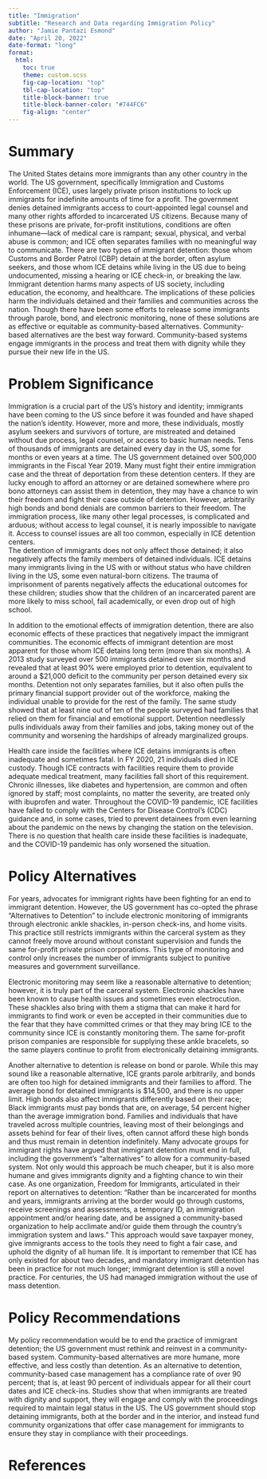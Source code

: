 ```yaml
---
title: "Immigration"
subtitle: "Research and Data regarding Immigration Policy"
author: "Jamie Pantazi Esmond"
date: "April 20, 2022"
date-format: "long"
format: 
  html: 
    toc: true
    theme: custom.scss
    fig-cap-location: "top"
    tbl-cap-location: "top"
    title-block-banner: true
    title-block-banner-color: "#744FC6"
    fig-align: "center"
---
```


# Summary

The United States detains more immigrants than any other country in the world. The US government, specifically Immigration and Customs Enforcement (ICE), uses largely private prison institutions to lock up immigrants for indefinite amounts of time for a profit. The government denies detained immigrants access to court-appointed legal counsel and many other rights afforded to incarcerated US citizens. Because many of these prisons are private, for-profit institutions, conditions are often inhumane---lack of medical care is rampant; sexual, physical, and verbal abuse is common; and ICE often separates families with no meaningful way to communicate. There are two types of immigrant detention: those whom Customs and Border Patrol (CBP) detain at the border, often asylum seekers, and those whom ICE detains while living in the US due to being undocumented, missing a hearing or ICE check-in, or breaking the law. Immigrant detention harms many aspects of US society, including education, the economy, and healthcare. The implications of these policies harm the individuals detained and their families and communities across the nation. Though there have been some efforts to release some immigrants through parole, bond, and electronic monitoring, none of these solutions are as effective or equitable as community-based alternatives. Community-based alternatives are the best way forward. Community-based systems engage immigrants in the process and treat them with dignity while they pursue their new life in the US.

# Problem Significance

Immigration is a crucial part of the US's history and identity; immigrants have been coming to the US since before it was founded and have shaped the nation's identity. However, more and more, these individuals, mostly asylum seekers and survivors of torture, are mistreated and detained without due process, legal counsel, or access to basic human needs. Tens of thousands of immigrants are detained every day in the US, some for months or even years at a time. The US government detained over 500,000 immigrants in the Fiscal Year 2019. Many must fight their entire immigration case and the threat of deportation from these detention centers. If they are lucky enough to afford an attorney or are detained somewhere where pro bono attorneys can assist them in detention, they may have a chance to win their freedom and fight their case outside of detention. However, arbitrarily high bonds and bond denials are common barriers to their freedom. The immigration process, like many other legal processes, is complicated and arduous; without access to legal counsel, it is nearly impossible to navigate it. Access to counsel issues are all too common, especially in ICE detention centers.\
The detention of immigrants does not only affect those detained; it also negatively affects the family members of detained individuals. ICE detains many immigrants living in the US with or without status who have children living in the US, some even natural-born citizens. The trauma of imprisonment of parents negatively affects the educational outcomes for these children; studies show that the children of an incarcerated parent are more likely to miss school, fail academically, or even drop out of high school.

In addition to the emotional effects of immigration detention, there are also economic effects of these practices that negatively impact the immigrant communities. The economic effects of immigrant detention are most apparent for those whom ICE detains long term (more than six months). A 2013 study surveyed over 500 immigrants detained over six months and revealed that at least 90% were employed prior to detention, equivalent to around a \$21,000 deficit to the community per person detained every six months. Detention not only separates families, but it also often pulls the primary financial support provider out of the workforce, making the individual unable to provide for the rest of the family. The same study showed that at least nine out of ten of the people surveyed had families that relied on them for financial and emotional support. Detention needlessly pulls individuals away from their families and jobs, taking money out of the community and worsening the hardships of already marginalized groups.

Health care inside the facilities where ICE detains immigrants is often inadequate and sometimes fatal. In FY 2020, 21 individuals died in ICE custody. Though ICE contracts with facilities require them to provide adequate medical treatment, many facilities fall short of this requirement. Chronic illnesses, like diabetes and hypertension, are common and often ignored by staff; most complaints, no matter the severity, are treated only with ibuprofen and water. Throughout the COVID-19 pandemic, ICE facilities have failed to comply with the Centers for Disease Control's (CDC) guidance and, in some cases, tried to prevent detainees from even learning about the pandemic on the news by changing the station on the television. There is no question that health care inside these facilities is inadequate, and the COVID-19 pandemic has only worsened the situation.

# Policy Alternatives

For years, advocates for immigrant rights have been fighting for an end to immigrant detention. However, the US government has co-opted the phrase "Alternatives to Detention" to include electronic monitoring of immigrants through electronic ankle shackles, in-person check-ins, and home visits. This practice still restricts immigrants within the carceral system as they cannot freely move around without constant supervision and funds the same for-profit private prison corporations. This type of monitoring and control only increases the number of immigrants subject to punitive measures and government surveillance.

Electronic monitoring may seem like a reasonable alternative to detention; however, it is truly part of the carceral system. Electronic shackles have been known to cause health issues and sometimes even electrocution. These shackles also bring with them a stigma that can make it hard for immigrants to find work or even be accepted in their communities due to the fear that they have committed crimes or that they may bring ICE to the community since ICE is constantly monitoring them. The same for-profit prison companies are responsible for supplying these ankle bracelets, so the same players continue to profit from electronically detaining immigrants.

Another alternative to detention is release on bond or parole. While this may sound like a reasonable alternative, ICE grants parole arbitrarily, and bonds are often too high for detained immigrants and their families to afford. The average bond for detained immigrants is \$14,500, and there is no upper limit. High bonds also affect immigrants differently based on their race; Black immigrants must pay bonds that are, on average, 54 percent higher than the average immigration bond. Families and individuals that have traveled across multiple countries, leaving most of their belongings and assets behind for fear of their lives, often cannot afford these high bonds and thus must remain in detention indefinitely. Many advocate groups for immigrant rights have argued that immigrant detention must end in full, including the government's "alternatives" to allow for a community-based system. Not only would this approach be much cheaper, but it is also more humane and gives immigrants dignity and a fighting chance to win their case. As one organization, Freedom for Immigrants, articulated in their report on alternatives to detention: "Rather than be incarcerated for months and years, immigrants arriving at the border would go through customs, receive screenings and assessments, a temporary ID, an immigration appointment and/or hearing date, and be assigned a community-based organization to help acclimate and/or guide them through the country's immigration system and laws." This approach would save taxpayer money, give immigrants access to the tools they need to fight a fair case, and uphold the dignity of all human life. It is important to remember that ICE has only existed for about two decades, and mandatory immigrant detention has been in practice for not much longer; immigrant detention is still a novel practice. For centuries, the US had managed immigration without the use of mass detention.

# Policy Recommendations

My policy recommendation would be to end the practice of immigrant detention; the US government must rethink and reinvest in a community-based system. Community-based alternatives are more humane, more effective, and less costly than detention. As an alternative to detention, community-based case management has a compliance rate of over 90 percent; that is, at least 90 percent of individuals appear for all their court dates and ICE check-ins. Studies show that when immigrants are treated with dignity and support, they will engage and comply with the proceedings required to maintain legal status in the US. The US government should stop detaining immigrants, both at the border and in the interior, and instead fund community organizations that offer case management for immigrants to ensure they stay in compliance with their proceedings.

# References
